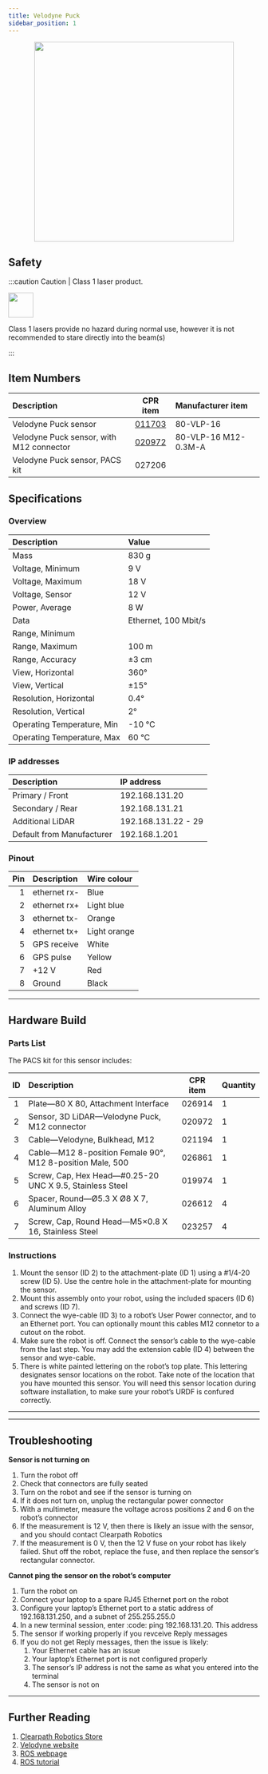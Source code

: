 ```yaml
---
title: Velodyne Puck
sidebar_position: 1
---
```




<center>
  <img src="/img/sensor_velodyne_puck_1.jpg" width="400"/>
</center>


## Safety

:::caution Caution | Class 1 laser product.

<img src="/img/safety_laser_radiation.png" width="50"/>

Class 1 lasers provide no hazard during normal use, however it is not recommended to stare directly into the beam(s)

:::


## Item Numbers

| Description                              | CPR item                                             | Manufacturer item    |
| :--------------------------------------- |:---------------------------------------------------: | :--------------------|
| Velodyne Puck sensor                     | [011703](/assets/clearpath_robotics_011703-TDS2.pdf) | 80-VLP-16            |
| Velodyne Puck sensor, with M12 connector | [020972](/assets/clearpath_robotics_020972-TDS2.pdf) | 80-VLP-16 M12-0.3M-A |
| Velodyne Puck sensor, PACS kit           | 027206                                               |                      | 

## Specifications

### Overview

| Description                 | Value                |
| :-------------------------- | :------------------- |
| Mass                        | 830 g                |
| Voltage, Minimum            | 9 V                  |
| Voltage, Maximum            | 18 V                 |
| Voltage, Sensor             | 12 V                 |
| Power, Average              | 8 W                  |
| Data                        | Ethernet, 100 Mbit/s |
| Range, Minimum              |                      |
| Range, Maximum              | 100 m                |
| Range, Accuracy             | ±3 cm                |
| View, Horizontal            | 360°                 |
| View, Vertical              | ±15°                 |
| Resolution, Horizontal      | 0.4°                 |
| Resolution, Vertical        | 2°                   |
| Operating Temperature, Min  | -10 °C               |
| Operating Temperature, Max  | 60 °C                |

### IP addresses

| Description               | IP address          |
| :------------------------ | :------------------ |
| Primary / Front           | 192.168.131.20      |
| Secondary / Rear          | 192.168.131.21      |
| Additional LiDAR          | 192.168.131.22 - 29 |
| Default from Manufacturer | 192.168.1.201       |

### Pinout

| Pin | Description  | Wire colour  |
| --: | :----------- | :----------- |
| 1   | ethernet rx- | Blue         |
| 2   | ethernet rx+ | Light blue   |
| 3   | ethernet tx- | Orange       |
| 4   | ethernet tx+ | Light orange |
| 5   | GPS receive  | White        |
| 6   | GPS pulse    | Yellow       |
| 7   | +12 V        | Red          |
| 8   | Ground       | Black        |

---

## Hardware Build

### Parts List

The PACS kit for this sensor includes:

| ID  | Description                                               | CPR item | Quantity | 
| :-: | :-------------------------------------------------------- | :------: | :------- |
| 1   | Plate—80 X 80, Attachment Interface                       | 026914   | 1        |
| 2   | Sensor, 3D LiDAR—Velodyne Puck, M12 connector             | 020972   | 1        |
| 3   | Cable—Velodyne, Bulkhead, M12                             | 021194   | 1        |
| 4   | Cable—M12 8-position Female 90°, M12 8-position Male, 500 | 026861   | 1        |
| 5   | Screw, Cap, Hex Head—#0.25-20 UNC X 9.5, Stainless Steel  | 019974   | 1        |
| 6   | Spacer, Round—Ø5.3 X Ø8 X 7, Aluminum Alloy               | 026612   | 4        |
| 7   | Screw, Cap, Round Head—M5×0.8 X 16, Stainless Steel       | 023257   | 4        |

### Instructions

1.  Mount the sensor (ID 2) to the attachment-plate (ID 1) using a #1/4-20 screw (ID 5). 
    Use the centre hole in the attachment-plate for mounting the sensor.
2.  Mount this assembly onto your robot, using the included spacers (ID 6) and screws (ID 7).
3.  Connect the wye-cable (ID 3) to a robot’s User Power connector, and to an Ethernet port. 
    You can optionally mount this cables M12 connetor to a cutout on the robot.
4.  Make sure the robot is off. 
    Connect the sensor’s cable to the wye-cable from the last step.
    You may add the extension cable (ID 4) between the sensor and wye-cable.
5.  There is white painted lettering on the robot’s top plate.
    This lettering designates sensor locations on the robot.
    Take note of the location that you have mounted this sensor.
    You will need this sensor location during software installation, to make sure your robot’s URDF is confured correctly.

---

<SoftwareBringup />

---

## Troubleshooting

**Sensor is not turning on**

1.  Turn the robot off
2.  Check that connectors are fully seated
3.  Turn on the robot and see if the sensor is turning on
4.  If it does not turn on, unplug the rectangular power connector
5.  With a multimeter, measure the voltage across positions 2 and 6 on the robot’s connector
6.  If the measurement is 12 V, then there is likely an issue with the sensor, and you should contact Clearpath Robotics
7.  If the measurement is 0 V, then the 12 V fuse on your robot has likely failed. Shut off the robot, replace the fuse, and then replace the sensor’s rectangular connector.

**Cannot ping the sensor on the robot’s computer**
1.  Turn the robot on
2.  Connect your laptop to a spare RJ45 Ethernet port on the robot
3.  Configure your laptop’s Ethernet port to a static address of 192.168.131.250, and a subnet of 255.255.255.0
4.  In a new terminal session, enter :code: ping 192.168.131.20. This address
5.  The sensor if working properly if you revceive Reply messages
6.  If you do not get Reply messages, then the issue is likely:
    1.  Your Ethernet cable has an issue
    2.  Your laptop’s Ethernet port is not configured properly
    3.  The sensor’s IP address is not the same as what you entered into the terminal
    4.  The sensor is not on


<TroubleshootingContact />

---

## Further Reading

1. [Clearpath Robotics Store](https://store.clearpathrobotics.com/collections/3d-lidar/products/puck)
2. [Velodyne website](https://store.clearpathrobotics.com/collections/3d-lidar/products/puck)
3. [ROS webpage](http://wiki.ros.org/velodyne)
4. [ROS tutorial](http://wiki.ros.org/velodyne/Tutorials/Getting%20Started%20with%20the%20Velodyne%20VLP16)
